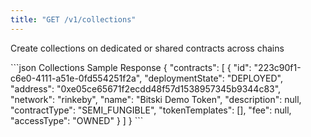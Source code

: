 ```yaml
---
title: "GET /v1/collections"
---
```


Create collections on dedicated or shared contracts across chains

<ResponseExample>
```json Collections Sample Response
{
  "contracts": [
    {
      "id": "223c90f1-c6e0-4111-a51e-0fd554251f2a",
      "deploymentState": "DEPLOYED",
      "address": "0xe05ce65671f2ecdd48f57d1538957345b9344c83",
      "network": "rinkeby",
      "name": "Bitski Demo Token",
      "description": null,
      "contractType": "SEMI_FUNGIBLE",
      "tokenTemplates": [],
      "fee": null,
      "accessType": "OWNED"
    }
  ]
}
```
</ResponseExample>